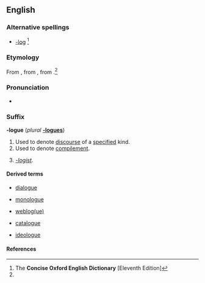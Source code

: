 ==English==

===Alternative spellings===
* [[-log]] {{i|US}}<ref name="COED-alt&etym">The '''Concise Oxford English Dictionary''' [Eleventh Edition]</ref>

===Etymology===
From {{F.}} {{term|-logue|lang=fr}}, from {{AGr.}} {{term|sc=polytonic|-λόγος|tr=-lógos||word|lang=grc}}, from {{term|sc=polytonic|-λόγον|tr=-lógon|lang=grc}}.<ref name="COED-alt&etym"/>

===Pronunciation===
* {{a|UK}} {{IPA|/lɒg/}}

===Suffix===
'''-logue''' (''plural'' '''[[-logues]]''')

# Used to denote [[discourse]] of a [[specify|specified]] kind.
# Used to denote [[compilement]].
# {{rare}} ''[[-logist]]''.

====Derived terms====
{{rel-top4|-discourse}}
* [[dialogue]]
{{rel-mid4}}
* [[monologue]]
{{rel-mid4}}
{{rel-mid4}}
* [[weblog|weblog(ue)]]
{{rel-bottom}}
{{rel-top4|-compilation}}
* [[catalogue]]
{{rel-mid4}}
{{rel-mid4}}
{{rel-mid4}}
{{rel-bottom}}
{{rel-top4|-logist}}
{{rel-mid4}}
* [[ideologue]]
{{rel-mid4}}
{{rel-mid4}}
{{rel-bottom}}

====References====
<references/>